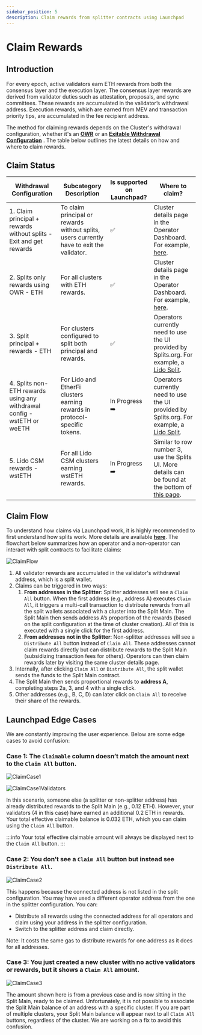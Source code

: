 ```yaml
---
sidebar_position: 5
description: Claim rewards from splitter contracts using Launchpad
---
```



# Claim Rewards

## Introduction

For every epoch, active validators earn ETH rewards from both the consensus layer and the execution layer. The consensus layer rewards are derived from validator duties such as attestation, proposals, and sync committees. These rewards are accumulated in the validator’s withdrawal address. Execution rewards, which are earned from MEV and transaction priority tips, are accumulated in the fee recipient address.

The method for claiming rewards depends on the Cluster's withdrawal configuration, whether it's an [**OWR**](learn/intro/obol-splits.mdx#optimistic-withdrawal-recipient)  or an [**Exitable Withdrawal Configuration**](learn/intro/obol-splits.mdx#exitable-withdrawal-recipient) . The table below outlines the latest details on how and where to claim rewards.

## Claim Status

| **Withdrawal Configuration** | **Subcategory Description** | **Is supported on Launchpad?** | **Where to claim?** |
| --- | --- | --- | --- |
| 1. Claim principal + rewards without splits - Exit and get rewards  | To claim principal or rewards without splits, users currently have to exit the validator. | ✅| Cluster details page in the Operator Dashboard. For example, [here](https://holesky.launchpad.obol.org/cluster/details/?lockHash=0x42833298f3c767b866615814dd9f86ce35ed2f89bf3d397d5f353a0ad5a38013). |
| 2. Splits only rewards using OWR - ETH | For all clusters with ETH rewards. | ✅ | Cluster details page in the Operator Dashboard. For example, [here](https://holesky.launchpad.obol.org/cluster/details/?lockHash=0x42833298f3c767b866615814dd9f86ce35ed2f89bf3d397d5f353a0ad5a38013). |
| 3. Split principal + rewards - ETH | For clusters configured to split both principal and rewards. | ✅ | Operators currently need to use the UI provided by Splits.org. For example, a [Lido Split](https://app.splits.org/accounts/0x845aF36663a9908D9E46101e3CC658FbCEB783a8/?chainId=1). |
| 4. Splits non-ETH rewards using any withdrawal config - wstETH or weETH | For Lido and EtherFi clusters earning rewards in protocol-specific tokens. | In Progress ➡️ | Operators currently need to use the UI provided by Splits.org. For example, a [Lido Split](https://app.splits.org/accounts/0x845aF36663a9908D9E46101e3CC658FbCEB783a8/?chainId=1). |
| 5. Lido CSM rewards - wstETH | For all Lido CSM clusters earning wstETH rewards. | In Progress ➡️ | Similar to row number 3, use the Splits UI. More details can be found at the bottom of [this page](https://docs.obol.org/run/integrations/lido-csm). |

## Claim Flow

To understand how claims via Launchpad work, it is highly recommended to first understand how splits work. More details are available [**here**](/learn/intro/obol-splits.mdx). The flowchart below summarizes how an operator and a non-operator can interact with split contracts to facilitate claims:

![ClaimFlow](/img/ClaimFlow.png)

1. All validator rewards are accumulated in the validator's withdrawal address, which is a split wallet.
2. Claims can be triggered in two ways:
   1. **From addresses in the Splitter**: Splitter addresses will see a `Claim All` button. When the first address (e.g., address A) executes `Claim All`, it triggers a multi-call transaction to distribute rewards from all the split wallets associated with a cluster into the Split Main. The Split Main then sends address A’s proportion of the rewards (based on the split configuration at the time of cluster creation). All of this is executed with a single click for the first address.
   2. **From addresses not in the Splitter**: Non-splitter addresses will see a `Distribute All` button instead of `Claim All`. These addresses cannot claim rewards directly but can distribute rewards to the Split Main (subsidizing transaction fees for others). Operators can then claim rewards later by visiting the same cluster details page.
3. Internally, after clicking `Claim All` or `Distribute All`, the split wallet sends the funds to the Split Main contract.
4. The Split Main then sends proportional rewards to **address A**, completing steps 2a, 3, and 4 with a single click.
5. Other addresses (e.g., B, C, D) can later click on `Claim All` to receive their share of the rewards.

## Launchpad Edge Cases

We are constantly improving the user experience. Below are some edge cases to avoid confusion:

### Case 1: The `Claimable` column doesn’t match the amount next to the `Claim All` button.

![ClaimCase1](/img/ClaimCase1.png)

![ClaimCase1Validators](/img/ClaimCase1Validators.png)

In this scenario, someone else (a splitter or non-splitter address) has already distributed rewards to the Split Main (e.g., 0.12 ETH). However, your validators (4 in this case) have earned an additional 0.2 ETH in rewards. Your total effective claimable balance is 0.032 ETH, which you can claim using the `Claim All` button.

:::info
Your total effective claimable amount will always be displayed next to the `Claim All` button.
:::

### Case 2: You don’t see a `Claim All` button but instead see `Distribute All`.

![ClaimCase2](/img/ClaimCase2.png)

This happens because the connected address is not listed in the split configuration. You may have used a different operator address from the one in the splitter configuration. You can:
- Distribute all rewards using the connected address for all operators and claim using your address in the splitter configuration.
- Switch to the splitter address and claim directly.

Note: It costs the same gas to distribute rewards for one address as it does for all addresses.

### Case 3: You just created a new cluster with no active validators or rewards, but it shows a `Claim All` amount.

![ClaimCase3](/img/ClaimCase3.png)

The amount shown here is from a previous case and is now sitting in the Split Main, ready to be claimed. Unfortunately, it is not possible to associate the Split Main balance of an address with a specific cluster. If you are part of multiple clusters, your Split Main balance will appear next to all `Claim All` buttons, regardless of the cluster. We are working on a fix to avoid this confusion.
